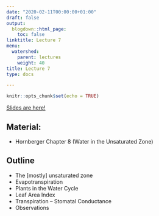 ```yaml
---
date: "2020-02-11T00:00:00+01:00"
draft: false
output:
  blogdown::html_page:
    toc: false
linktitle: Lecture 7
menu:
  watershed:
    parent: lectures
    weight: 40
title: Lecture 7
type: docs

---
```


```r
knitr::opts_chunk$set(echo = TRUE)
```

[Slides are here!](https://amurraygeo.com/slides/watershed/lecture_7_slides.html)

## Material:

- Hornberger Chapter 8 (Water in the Unsaturated Zone)

## Outline

- The [mostly] unsaturated zone
- Evapotranspiration
- Plants in the Water Cycle
- Leaf Area Index
- Transpiration – Stomatal Conductance
- Observations

